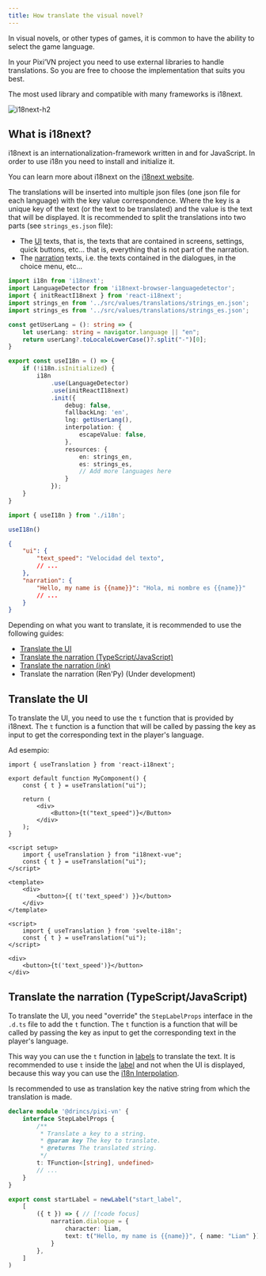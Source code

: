```yaml
---
title: How translate the visual novel?
---
```


In visual novels, or other types of games, it is common to have the ability to select the game language.

In your Pixi’VN project you need to use external libraries to handle translations. So you are free to choose the implementation that suits you best.

The most used library and compatible with many frameworks is i18next.

![i18next-h2](/i18next.svg)

## What is i18next?

i18next is an internationalization-framework written in and for JavaScript. In order to use i18n you need to install and initialize it.

You can learn more about i18next on the [i18next website](https://www.i18next.com/).

The translations will be inserted into multiple json files (one json file for each language) with the key value correspondence. Where the key is a unique key of the text (or the text to be translated) and the value is the text that will be displayed. It is recommended to split the translations into two parts (see `strings_es.json` file):

- The [UI](/start/interface) texts, that is, the texts that are contained in screens, settings, quick buttons, etc... that is, everything that is not part of the narration.
- The [narration](/start/narration) texts, i.e. the texts contained in the dialogues, in the choice menu, etc...

```ts tab="i18n.ts"
import i18n from 'i18next';
import LanguageDetector from 'i18next-browser-languagedetector';
import { initReactI18next } from 'react-i18next';
import strings_en from '../src/values/translations/strings_en.json';
import strings_es from '../src/values/translations/strings_es.json';

const getUserLang = (): string => {
    let userLang: string = navigator.language || "en";
    return userLang?.toLocaleLowerCase()?.split("-")[0];
}

export const useI18n = () => {
    if (!i18n.isInitialized) {
        i18n
            .use(LanguageDetector)
            .use(initReactI18next)
            .init({
                debug: false,
                fallbackLng: 'en',
                lng: getUserLang(),
                interpolation: {
                    escapeValue: false,
                },
                resources: {
                    en: strings_en,
                    es: strings_es,
                    // Add more languages here
                }
            });
    }
}
```

```ts tab="main.ts"
import { useI18n } from './i18n';

useI18n()
```

```json tab="locales/strings_es.json"
{
    "ui": {
        "text_speed": "Velocidad del texto",
        // ...
    },
    "narration": {
        "Hello, my name is {{name}}": "Hola, mi nombre es {{name}}"
        // ...
    }
}
```

Depending on what you want to translate, it is recommended to use the following guides:

- [Translate the UI](#translate-the-ui)
- [Translate the narration (TypeScript/JavaScript)](#translate-the-narration-typescriptjavascript)
- [Translate the narration (_ink_)](/ink/ink-translate)
- Translate the narration (Ren'Py) (Under development)

## Translate the UI

To translate the UI, you need to use the `t` function that is provided by i18next. The `t` function is a function that will be called by passing the key as input to get the corresponding text in the player's language.

Ad esempio:

```tsx tab="React"
import { useTranslation } from 'react-i18next';

export default function MyComponent() {
    const { t } = useTranslation("ui");

    return (
        <div>
            <Button>{t("text_speed")}</Button>
        </div>
    );
}
```

```vue tab="Vue"
<script setup>
    import { useTranslation } from "i18next-vue";
    const { t } = useTranslation("ui");
</script>

<template>
    <div>
        <button>{{ t('text_speed') }}</button>
    </div>
</template>
```

```svelte tab="Svelte"
<script>
    import { useTranslation } from 'svelte-i18n';
    const { t } = useTranslation("ui");
</script>

<div>
    <button>{t('text_speed')}</button>
</div>
```

## Translate the narration (TypeScript/JavaScript)

To translate the UI, you need "override" the `StepLabelProps` interface in the `.d.ts` file to add the `t` function. The `t` function is a function that will be called by passing the key as input to get the corresponding text in the player's language.

This way you can use the `t` function in [labels](/start/labels.md) to translate the text. It is recommended to use `t` inside the [label](/start/labels) and not when the UI is displayed, because this way you can use the [i18n Interpolation](https://i18next.com/translation-function/interpolation).

Is recommended to use as translation key the native string from which the translation is made.

```ts tab="pixi-vn.d.ts"
declare module '@drincs/pixi-vn' {
    interface StepLabelProps {
        /**
         * Translate a key to a string.
         * @param key The key to translate.
         * @returns The translated string.
         */
        t: TFunction<[string], undefined>
        // ...
    }
}
```

```ts tab="labels/startLabel.ts"
export const startLabel = newLabel("start_label",
    [
        ({ t }) => { // [!code focus]
            narration.dialogue = {
                character: liam,
                text: t("Hello, my name is {{name}}", { name: "Liam" }) // [!code focus]
            }
        },
    ]
)
```
